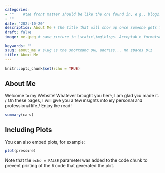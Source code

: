 ```yaml
---
categories:  
- ""    #the front matter should be like the one found in, e.g., blog2.md. It cannot be like the normal Rmd we used
- ""
date: "2021-10-20"
description: About Me # the title that will show up once someone gets to this page
draft: false
image: me.jpeg # save picture in \static\img\blogs. Acceptable formats= jpg, jpeg, or png . Your iPhone pics wont work

keywords: ""
slug: about_me # slug is the shorthand URL address... no spaces plz
title: About Me
---
```


```r
knitr::opts_chunk$set(echo = TRUE)
```

## About Me

Welcome to my Website! Whatever brought you here, I am glad you made it. /
On these pages, I will give you a few insights into my personal and professional life./
Enjoy the read!

```r
summary(cars)
```

## Including Plots

You can also embed plots, for example:

```r
plot(pressure)
```

Note that the `echo = FALSE` parameter was added to the code chunk to prevent printing of the R code that generated the plot.
